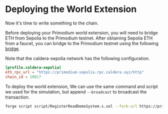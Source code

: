 # Deploying the World Extension

Now it's time to write something to the chain.

Before deploying your Primodium world extension, you will need to bridge ETH from Sepolia to the Primodium testnet. After obtaining Sepolia ETH from a faucet, you can bridge to the Primodium testnet using the following [bridge](https://primodium-sepolia.calderabridge.xyz/).

Note that the caldera-sepolia network has the following configuration.

```toml copy 
[profile.caldera-sepolia]
eth_rpc_url = "https://primodium-sepolia.rpc.caldera.xyz/http"
chain_id = 10017
```

To deploy the world extension, We can use the same command and script we used for the simulation, but append `--broadcast` to broadcast the transaction.

```bash copy 
forge script script/RegisterReadDemoSystem.s.sol --fork-url https://primodium-sepolia.rpc.caldera.xyz/http --broadcast
```
